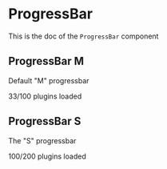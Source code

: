 <!--- ProgressBar.stories.mdx --->


<Meta
  title="ProgressBar"
  component={ProgressBar}
/>

# ProgressBar

This is the doc of the `ProgressBar` component

## ProgressBar M

Default "M" progressbar

<Canvas>
  <Story name="M">
    <ProgressBar value={33}>33/100 plugins loaded</ProgressBar>
  </Story>
</Canvas>

## ProgressBar S

The "S" progressbar

<Canvas>
  <Story name="S">
    <ProgressBar value={100} size="S">
      100/200 plugins loaded
    </ProgressBar>
  </Story>
</Canvas>
